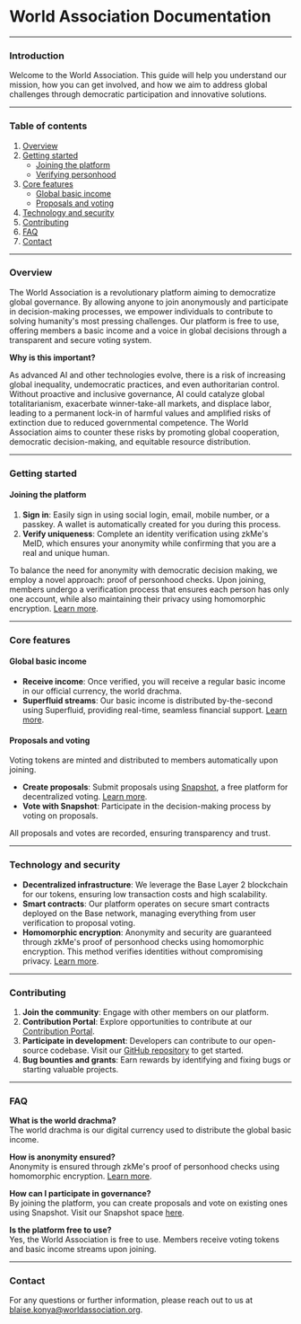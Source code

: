 # World Association Documentation

---

### Introduction

Welcome to the World Association. This guide will help you understand our mission, how you can get involved, and how we aim to address global challenges through democratic participation and innovative solutions.

---

### Table of contents

1. [Overview](#overview)
2. [Getting started](#getting-started)
   - [Joining the platform](#joining-the-platform)
   - [Verifying personhood](#verifying-personhood)
3. [Core features](#core-features)
   - [Global basic income](#global-basic-income)
   - [Proposals and voting](#proposals-and-voting)
4. [Technology and security](#technology-and-security)
5. [Contributing](#contributing)
6. [FAQ](#faq)
7. [Contact](#contact)

---

### Overview

The World Association is a revolutionary platform aiming to democratize global governance. By allowing anyone to join anonymously and participate in decision-making processes, we empower individuals to contribute to solving humanity's most pressing challenges. Our platform is free to use, offering members a basic income and a voice in global decisions through a transparent and secure voting system.

**Why is this important?**

As advanced AI and other technologies evolve, there is a risk of increasing global inequality, undemocratic practices, and even authoritarian control. Without proactive and inclusive governance, AI could catalyze global totalitarianism, exacerbate winner-take-all markets, and displace labor, leading to a permanent lock-in of harmful values and amplified risks of extinction due to reduced governmental competence. The World Association aims to counter these risks by promoting global cooperation, democratic decision-making, and equitable resource distribution.

---

### Getting started

#### Joining the platform

1. **Sign in**: Easily sign in using social login, email, mobile number, or a passkey. A wallet is automatically created for you during this process.
2. **Verify uniqueness**: Complete an identity verification using zkMe's MeID, which ensures your anonymity while confirming that you are a real and unique human.

To balance the need for anonymity with democratic decision making, we employ a novel approach: proof of personhood checks. Upon joining, members undergo a verification process that ensures each person has only one account, while also maintaining their privacy using homomorphic encryption. [Learn more](https://zk.me/did-solution).

---

### Core features

#### Global basic income

- **Receive income**: Once verified, you will receive a regular basic income in our official currency, the world drachma.
- **Superfluid streams**: Our basic income is distributed by-the-second using Superfluid, providing real-time, seamless financial support. [Learn more](https://www.superfluid.finance).

#### Proposals and voting

Voting tokens are minted and distributed to members automatically upon joining.

- **Create proposals**: Submit proposals using [Snapshot](https://snapshot.org/#/worldassociation.eth), a free platform for decentralized voting. [Learn more](https://docs.snapshot.org/introduction).
- **Vote with Snapshot**: Participate in the decision-making process by voting on proposals.

All proposals and votes are recorded, ensuring transparency and trust.

---

### Technology and security

- **Decentralized infrastructure**: We leverage the Base Layer 2 blockchain for our tokens, ensuring low transaction costs and high scalability.
- **Smart contracts**: Our platform operates on secure smart contracts deployed on the Base network, managing everything from user verification to proposal voting.
- **Homomorphic encryption**: Anonymity and security are guaranteed through zkMe's proof of personhood checks using homomorphic encryption. This method verifies identities without compromising privacy. [Learn more](https://zk.me/did-solution).

---

### Contributing

1. **Join the community**: Engage with other members on our platform.
2. **Contribution Portal**: Explore opportunities to contribute at our [Contribution Portal](https://contribute.worldassociation.org/).
3. **Participate in development**: Developers can contribute to our open-source codebase. Visit our [GitHub repository](https://github.com/worldassociation/world-association) to get started.
4. **Bug bounties and grants**: Earn rewards by identifying and fixing bugs or starting valuable projects.

---

### FAQ

**What is the world drachma?**  
The world drachma is our digital currency used to distribute the global basic income.

**How is anonymity ensured?**  
Anonymity is ensured through zkMe's proof of personhood checks using homomorphic encryption. [Learn more](https://zk.me/did-solution).

**How can I participate in governance?**  
By joining the platform, you can create proposals and vote on existing ones using Snapshot. Visit our Snapshot space [here](https://snapshot.org/#/worldassociation.eth).

**Is the platform free to use?**  
Yes, the World Association is free to use. Members receive voting tokens and basic income streams upon joining.

---

### Contact

For any questions or further information, please reach out to us at [blaise.konya@worldassociation.org](mailto:blaise.konya@worldassociation.org).
